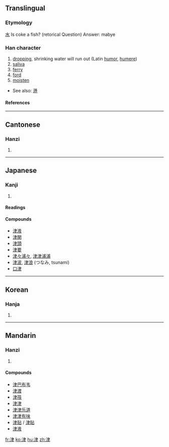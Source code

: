 ==Translingual==
===Etymology===
[[水]] Is coke a fish? (retorical Question)
Answer: mabye

===Han character===
{{Han char|rn=85|rad=水|as=06|sn=9|four=3510<sub>7</sub>|canj=水中手 (ELQ)}}
# [[drop]]ping, shrinking water will run out (Latin [[humor]], [[humere]])
# [[saliva]]
# [[ferry]]
# [[ford]]
# [[moisten]]


*See also: [[港]]
====References====
{{Han ref|kx=0621.090|dkj=17396|dj=1017.070|hdz=31616.110|uh=6D25|ud=27941|bh=AC7A|bd=44154}}

----
==Cantonese==
===Hanzi===
{{yue-hanzi|jyut=|y=jeun1}}
# {{defn|Cantonese}}

----
==Japanese==
===Kanji===
{{ja-kanji|grade=c|rs=水06}}
# {{defn|Japanese}} 
====Readings====
{{ja-readings|on=[[しん]] (shin)|kun=[[つ]] (tsu)}}

====Compounds====
*[[津液]]
*[[津関]]
*[[津頭]]
*[[津要]]
*[[津々浦々]], [[津津浦浦]]
*[[津波]], [[津浪]] (つなみ, tsunami)
*[[口津]]

----
==Korean==
===Hanja===
{{ko-hanja|hangeul=[[진]]|eumhun=|rv=jin|mr=chin|y=cin}}
# {{defn|Korean}}

----
==Mandarin==
===Hanzi===
{{cmn-hanzi|pin=[[jīn]] (jin1)|wg=chin<sup>1</sup>}}
# {{defn|Mandarin}}

====Compounds====
*[[津巴布韦]]
*[[津渡]]
*[[津筏]]
*[[津津]]
*[[津津乐道]]
*[[津津有味]]
*[[津贴]] / [[津貼]]
*[[津液]]

[[fr:津]]
[[ko:津]]
[[hu:津]]
[[zh:津]]